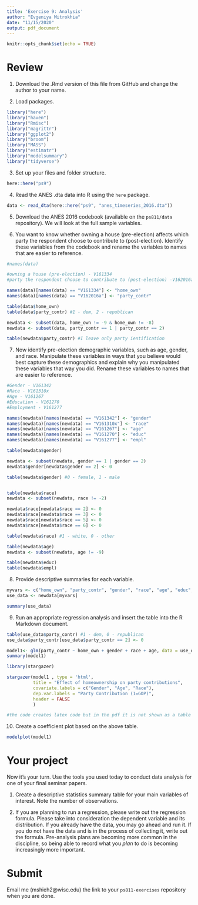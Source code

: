 ```yaml
---
title: 'Exercise 9: Analysis'
author: "Evgeniya Mitrokhia"
date: "11/15/2020"
output: pdf_document
---
```


```r
knitr::opts_chunk$set(echo = TRUE)
```

# Review

1. Download the .Rmd version of this file from GitHub and change the author to your name.

2. Load packages.

```r
library("here")
library("haven")
library("Rmisc")
library("magrittr")
library("ggplot2")
library("broom")
library("MASS")
library("estimatr")
library("modelsummary")
library("tidyverse")
```

3. Set up your files and folder structure.
```r
here::here("ps9")
```


4. Read the ANES .dta data into R using the `here` package.
```r
data <- read_dta(here::here("ps9", "anes_timeseries_2016.dta"))
```

5. Download the ANES 2016 codebook (available on the `ps811/data` repository). We will look at the full sample variables.



6. You want to know whether owning a house (pre-election) affects which party the respondent choose to contribute to (post-election). Identify these variables from the codebook and rename the variables to names that are easier to reference.

```r
#names(data)

#owning a house (pre-election) - V161334
#party the respondent choose to contribute to (post-election) -V162016a

names(data)[names(data) == "V161334"] <- "home_own"
names(data)[names(data) == "V162016a"] <- "party_contr"

table(data$home_own)
table(data$party_contr) #1 - dem, 2 - republican

newdata <- subset(data, home_own != -9 & home_own != -8)
newdata <- subset(data, party_contr == 1 | party_contr == 2)

table(newdata$party_contr) #I leave only party ientification

```


7. Now identify pre-election demographic variables, such as age, gender, and race. Manipulate these variables in ways that you believe would best capture these demographics and explain why you manipulated these variables that way you did. Rename these variables to names that are easier to reference.

```r
#Gender - V161342 
#Race - V161310x
#Age - V161267
#Education - V161270
#Employment - V161277

names(newdata)[names(newdata) == "V161342"] <- "gender"
names(newdata)[names(newdata) == "V161310x"] <- "race"
names(newdata)[names(newdata) == "V161267"] <- "age"
names(newdata)[names(newdata) == "V161270"] <- "educ"
names(newdata)[names(newdata) == "V161277"] <- "empl"

table(newdata$gender)

newdata <- subset(newdata, gender == 1 | gender == 2)
newdata$gender[newdata$gender == 2] <- 0

table(newdata$gender) #0 - female, 1 - male


table(newdata$race)
newdata <- subset(newdata, race != -2)

newdata$race[newdata$race == 2] <- 0
newdata$race[newdata$race == 3] <- 0
newdata$race[newdata$race == 5] <- 0
newdata$race[newdata$race == 6] <- 0

table(newdata$race) #1 - white, 0 - other

table(newdata$age)
newdata <- subset(newdata, age != -9)

table(newdata$educ)
table(newdata$empl)


```


8. Provide descriptive summaries for each variable.

```r
myvars <- c("home_own", "party_contr", "gender", "race", "age", "educ", "empl")
use_data <- newdata[myvars]

summary(use_data)


```


9. Run an appropriate regression analysis and insert the table into the R Markdown document.

```r
table(use_data$party_contr) #1 - dem, 0 - republican
use_data$party_contr[use_data$party_contr == 2] <- 0

model1<- glm(party_contr ~ home_own + gender + race + age, data = use_data, family = "binomial")
summary(model1)

library(stargazer)

stargazer(model1 , type = 'html',
          title = "Effect of homeownership on party contributions",
          covariate.labels = c("Gender", "Age", "Race"),
          dep.var.labels = "Party Contribution (1=GOP)",
          header = FALSE
          )

#the code creates latex code but in the pdf it is not shown as a table (just the code)

```


10. Create a coefficient plot based on the above table.

```r
modelplot(model1)
```



# Your project

Now it's your turn. Use the tools you used today to conduct data analysis for one of your final seminar papers.

1. Create a descriptive statistics summary table for your main variables of interest. Note the number of observations.

2. If you are planning to run a regression, please write out the regression formula. Please take into consideration the dependent variable and its distribution. If you already have the data, you may go ahead and run it. If you do not have the data and is in the process of collecting it, write out the formula. Pre-analysis plans are becoming more common in the discipline, so being able to record what you *plan* to do is becoming increasingly more important.

# Submit

Email me (mshieh2@wisc.edu) the link to your `ps811-exercises` repository when you are done.